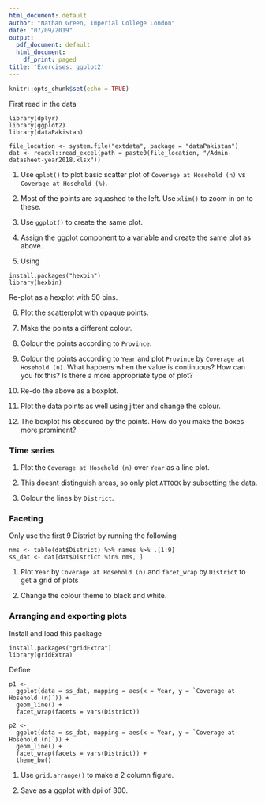 ```yaml
---
html_document: default
author: "Nathan Green, Imperial College London"
date: "07/09/2019"
output:
  pdf_document: default
  html_document:
    df_print: paged
title: 'Exercises: ggplot2'
---
```

  
  ```r
knitr::opts_chunk$set(echo = TRUE)
```


First read in the data

```
library(dplyr)
library(ggplot2)
library(dataPakistan)

file_location <- system.file("extdata", package = "dataPakistan")
dat <- readxl::read_excel(path = paste0(file_location, "/Admin-datasheet-year2018.xlsx"))
```

1. Use `qplot()` to plot basic scatter plot of `Coverage at Hosehold (n)` vs `Coverage at Hosehold (%)`.


2. Most of the points are squashed to the left. Use `xlim()` to zoom in on to these.



3. Use `ggplot()` to create the same plot.



4. Assign the ggplot component to a variable and create the same plot as above.


5.
Using 
```
install.packages("hexbin")
library(hexbin)
```
Re-plot as a hexplot with 50 bins.


6.
Plot the scatterplot with opaque points.


7.
Make the points a different colour.


8. Colour the points according to `Province`.


9. Colour the points according to `Year` and plot `Province` by `Coverage at Hosehold (n)`.
What happens when the value is continuous?
How can you fix this?
Is there a more appropriate type of plot?


10.  Re-do the above as a boxplot.


11. Plot the data points as well using jitter and change the colour.


12. The boxplot his obscured by the points. How do you make the boxes more prominent?


### Time series

1. Plot the `Coverage at Hosehold (n)` over `Year` as a line plot.


2. This doesnt distinguish areas, so only plot `ATTOCK` by subsetting the data.


3. Colour the lines by `District`.



### Faceting

Only use the first 9 District by running the following

```
nms <- table(dat$District) %>% names %>% .[1:9]
ss_dat <- dat[dat$District %in% nms, ]
```

1.  Plot `Year` by `Coverage at Hosehold (n)` and `facet_wrap` by `District` to get a grid of plots


2. Change the colour theme to black and white.



### Arranging and exporting plots

Install and load this package
```
install.packages("gridExtra")
library(gridExtra)
```

Define

```
p1 <-
  ggplot(data = ss_dat, mapping = aes(x = Year, y = `Coverage at Hosehold (n)`)) +
  geom_line() +
  facet_wrap(facets = vars(District))

p2 <-
  ggplot(data = ss_dat, mapping = aes(x = Year, y = `Coverage at Hosehold (n)`)) +
  geom_line() +
  facet_wrap(facets = vars(District)) +
  theme_bw()
```

1. Use `grid.arrange()` to make a 2 column figure.


2. Save as a ggplot with dpi of 300.

